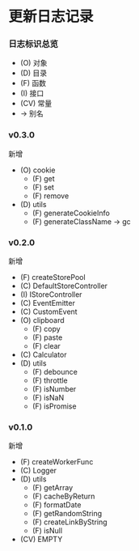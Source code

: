 # 更新日志记录

### 日志标识总览

- (O) 对象
- (D) 目录
- (F) 函数
- (I) 接口
- (CV) 常量
- -> 别名

### v0.3.0

新增

- (O) cookie
  - (F) get
  - (F) set
  - (F) remove
- (D) utils
  - (F) generateCookieInfo
  - (F) generateClassName -> gc

### v0.2.0

新增

- (F) createStorePool
- (C) DefaultStoreController
- (I) IStoreController
- (C) EventEmitter
- (C) CustomEvent
- (O) clipboard
  - (F) copy
  - (F) paste
  - (F) clear
- (C) Calculator
- (D) utils
  - (F) debounce
  - (F) throttle
  - (F) isNumber
  - (F) isNaN
  - (F) isPromise

### v0.1.0

新增

- (F) createWorkerFunc
- (C) Logger
- (D) utils
  - (F) getArray
  - (F) cacheByReturn
  - (F) formatDate
  - (F) getRandomString
  - (F) createLinkByString
  - (F) isNull
- (CV) EMPTY
